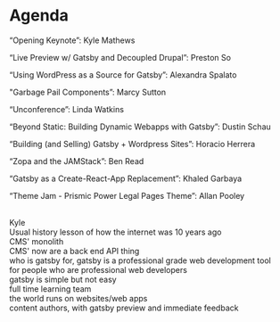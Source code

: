 # Agenda

<Appear>
  <p>
    “Opening Keynote”: <span>Kyle Mathews</span>
  </p>
  <p>“Live Preview w/ Gatsby and Decoupled Drupal”: Preston So</p>
  <p>“Using WordPress as a Source for Gatsby”: Alexandra Spalato</p>
  <p>"Garbage Pail Components”: Marcy Sutton</p>
  <p>“Unconference”: Linda Watkins</p>
  <p>
    “Beyond Static: Building Dynamic Webapps with Gatsby”: Dustin
    Schau
  </p>
  <p>
    “Building (and Selling) Gatsby + Wordpress Sites”: Horacio Herrera
  </p>
  <p>“Zopa and the JAMStack”: Ben Read</p>
  <p>“Gatsby as a Create-React-App Replacement”: Khaled Garbaya</p>
  <p>“Theme Jam - Prismic Power Legal Pages Theme”: Allan Pooley</p>
</Appear>

<!-- 10.25AM - “Live Preview w/ Gatsby and Decoupled Drupal” Learn how
Third & Grove developers have been collaborating with the core Gatsby
team and contributors to improve the content editing experience by
introducing live preview capabilities to Gatsby sites consuming
Drupal. This presentation will also cover how to improve the content
editing process and how to implement live preview on your
Gatsby/Drupal architectures.” Speaker: Preston So

10.50AM - “Using WordPress as a Source for Gatsby” A look into the
advantages and possibilities that WordPress offers as source for
Gatsby. Learn how to use WPGraphQL and Advanced Custom Fields (ACF) in
a WordPress installation that produces content for a Gatsby front-end.
There will be a demo of how to use ACF’s “flexible content” fields to
make a custom content builder. Speaker: Alexandra Spalato

11.15am - “Garbage Pail Components” We’ll turn the “bad accessibility”
dial up to 11 in order to feel the pain that users with disabilities
experience on a regular basis. Some of the patterns in this talk will
be directly inspired from real life instances – because we can’t even
make this stuff up. By facing our miserable fears and burning
everything to the ground, we’ll be reborn and better equipped to
create truly successful user interfaces. Speaker: Marcy Sutton

11.45AM - Unconference Kickoff Gatsby’s Director of Marketing kicks
off the section of Gatsby Days where you, the audience are empowered
to choose topics for discussion and share your insights and
experiences. Speaker: Linda Watkins

12.00PM - Lunch!

1.00PM - Unconference Session

2.50PM “Beyond Static: Building Dynamic Webapps with Gatsby” For most
of us, “static sites” only work for simple sites, like personal blogs.
But static sites can do so much more! In this talk, learn how Gatsby
uses React and GraphQL to help you build apps that combine the
performance and workflow benefits of static sites with the flexibility
and power of server-driven sites, all in a modern dev stack! Speaker:
Dustin Schau

3.15PM - “Building (and Selling) Gatsby + Wordpress Sites” WordPress
is an incredible tool for managing content and allowing non-developers
to have full control over their websites. Gatsby makes building
high-performance website with an amazing developer experience fast and
fun. By combining the two, we get the best of both worlds for our
clients and ourselves! In this talk I will cover the process I’m using
to sell projects to my clients, with some tricks to start opening
doors for new ones. Speaker: Horacio Herrera

3.40PM - “Zopa and the JAMStack” Last year, Zopa switched to Gatsby
for their primary customer-facing website. In this talk you will see
some real-world examples of what challenges they encountered, along
with the many benefits they found when switching to the JAMStack.
Speaker: Ben Read

3.55PM - “Gatsby as a Create-React-App Replacement” Gatsby and
create-react-app are similar in that can help you set up an
application and removes much of the configuration headache. However,
Gatsby offers more. In this talk we’ll consider some reasons why
Gatsby could be a CRA replacement. Speaker: Khaled Garbaya

4.10PM - “Theme Jam - Prismic Power Legal Pages Theme” Learn about the
exemplary Theme Jam submission, “gatsby-theme-legals-prismic”. This
theme provides super polished, well designed, responsive pages for
your project’s legal documents (terms and conditions, privacy policy)
with minimal work on your end. Speaker: Allan Pooley

4.20PM - Closing Remarks

5.00PM - Happy Hour! Come hang out with the Gatsby team and your
fellow attendees as we close the day out with a drinks reception. -->

<Notes>
  <br /> Kyle
  <br /> Usual history lesson of how the internet was 10 years ago
  <br /> CMS' monolith
  <br /> CMS' now are a back end API thing
  <br /> who is gatsby for, gatsby is a professional grade web
  development tool
  <br /> for people who are professional web developers
  <br /> gatsby is simple but not easy
  <br /> full time learning team
  <br /> the world runs on websites/web apps
  <br /> content authors, with gatsby preview and immediate feedback
</Notes>
